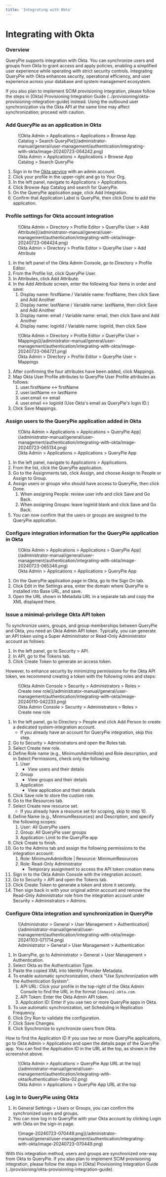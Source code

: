 ```yaml
---
title: 'Integrating with Okta'
---
```



# Integrating with Okta

### Overview

QueryPie supports integration with Okta. You can synchronize users and groups from Okta to grant access and apply policies, enabling a simplified user experience while operating with strict security controls. Integrating QueryPie with Okta enhances security, operational efficiency, and user experience across your database and system management ecosystem.

<Callout type="info">
If you also plan to implement SCIM provisioning integration, please follow the steps in [Okta] Provisioning Integration Guide (../provisioning/okta-provisioning-integration-guide) instead. Using the outbound user synchronization via the Okta API at the same time may affect synchronization; proceed with caution.
</Callout>

### Add QueryPie as an application in Okta

<figure data-layout="center" data-align="center">
![Okta Admin > Applications > Applications > Browse App Catalog > Search QueryPie](/administrator-manual/general/user-management/authentication/integrating-with-okta/image-20240723-064242.png)
<figcaption>
Okta Admin > Applications > Applications > Browse App Catalog > Search QueryPie
</figcaption>
</figure>

1. Sign in to the [Okta service](https://login.okta.com/) with an admin account.
2. Click your profile in the upper-right and go to Your Org.
3. In the left panel, navigate to Applications > Applications.
4. Click Browse App Catalog and search for QueryPie.
5. On the QueryPie application page, click Add Integration.
6. Confirm that Application Label is QueryPie, then click Done to add the application.

### Profile settings for Okta account integration

<figure data-layout="center" data-align="center">
![Okta Admin > Directory > Profile Editor > QueryPie User > Add Attribute](/administrator-manual/general/user-management/authentication/integrating-with-okta/image-20240723-064424.png)
<figcaption>
Okta Admin > Directory > Profile Editor > QueryPie User > Add Attribute
</figcaption>
</figure>

1. In the left panel of the Okta Admin Console, go to Directory > Profile Editor.
2. From the Profile list, click QueryPie User.
3. In Attributes, click Add Attribute.
4. In the Add Attribute screen, enter the following four items in order and save:
    1. Display name: firstName / Variable name: firstName, then click Save and Add Another
    2. Display name: lastName / Variable name: lastName, then click Save and Add Another
    3. Display name: email / Variable name: email, then click Save and Add Another
    4. Display name: loginId / Variable name: loginId, then click Save

<figure data-layout="center" data-align="center">
![Okta Admin > Directory > Profile Editor > QueryPie User > Mappings](/administrator-manual/general/user-management/authentication/integrating-with-okta/image-20240723-064721.png)
<figcaption>
Okta Admin > Directory > Profile Editor > QueryPie User > Mappings
</figcaption>
</figure>

1. After confirming the four attributes have been added, click Mappings.
2. Map Okta User Profile attributes to QueryPie User Profile attributes as follows:
    1. user.firstName ↔︎ firstName
    2. user.lastName ↔︎ lastName
    3. user.email ↔︎ email
    4. user.email ↔︎ loginId (Use Okta's email as QueryPie's login ID.)
3. Click Save Mappings.

### Assign users to the QueryPie application added in Okta

<figure data-layout="center" data-align="center">
![Okta Admin > Applications > Applications > QueryPie App](/administrator-manual/general/user-management/authentication/integrating-with-okta/image-20240723-065134.png)
<figcaption>
Okta Admin > Applications > Applications > QueryPie App
</figcaption>
</figure>

1. In the left panel, navigate to Applications > Applications.
2. From the list, click the QueryPie application.
3. Go to the Assignments tab, click Assign, and choose Assign to People or Assign to Group.
4. Assign users or groups who should have access to QueryPie, then click Done.
    1. When assigning People: review user info and click Save and Go Back.
    2. When assigning Groups: leave loginId blank and click Save and Go Back.
5. You can now confirm that the users or groups are assigned to the QueryPie application.

### Configure integration information for the QueryPie application in Okta

<figure data-layout="center" data-align="center">
![Okta Admin > Applications > Applications > QueryPie App](/administrator-manual/general/user-management/authentication/integrating-with-okta/image-20240723-065346.png)
<figcaption>
Okta Admin > Applications > Applications > QueryPie App
</figcaption>
</figure>

1. On the QueryPie application page in Okta, go to the Sign On tab.
2. Click Edit in the Settings area, enter the domain where QueryPie is installed into Base URL, and save.
3. Open the URL shown in Metadata URL in a separate tab and copy the XML displayed there.

### Issue a minimal-privilege Okta API token

To synchronize users, groups, and group memberships between QueryPie and Okta, you need an Okta Admin API token. Typically, you can generate an API token using a Super Administrator or Read-Only Administrator account as follows:

1. In the left panel, go to Security > API.
2. In API, go to the Tokens tab.
3. Click Create Token to generate an access token.

However, to enhance security by minimizing permissions for the Okta API token, we recommend creating a token with the following roles and steps:

<figure data-layout="center" data-align="center">
![Okta Admin Console > Security > Administrators > Roles > Create new role](/administrator-manual/general/user-management/authentication/integrating-with-okta/image-20240110-042233.png)
<figcaption>
Okta Admin Console > Security > Administrators > Roles > Create new role
</figcaption>
</figure>

1. In the left panel, go to Directory > People and click Add Person to create a dedicated system-integration account.
    * If you already have an account for QueryPie integration, skip this step.
2. Go to Security > Administrators and open the Roles tab.
3. Select Create new role.
4. Define Role name (e.g., MinimumAdminRole) and Role description, and in Select Permissions, check only the following:
    1. User
        * View users and their details
    2. Group
        * View groups and their details
    3. Application
        * View application and their details
5. Click Save role to store the custom role.
6. Go to the Resources tab.
7. Select Create new resource set.
    * If you already have a resource set for scoping, skip to step 10.
8. Define Name (e.g., MinimumResources) and Description, and specify the following scopes:
    1. User: All QueryPie users
    2. Group: All QueryPie user groups
    3. Application: Limit to the QueryPie app
9. Click Create to finish.
10. Go to the Admins tab and assign the following permissions to the integration account:
    1. Role: MinimumAdminRole | Resource: MinimumResources
    2. Role: Read-Only Administrator
        * Temporary assignment to access the API token creation menu
11. Sign in to the Okta Admin Console with the integration account.
12. Go to Security > API and open the Tokens tab.
13. Click Create Token to generate a token and store it securely.
14. Then sign back in with your original admin account and remove the Read-Only Administrator role from the integration account under Security > Administrators > Admins.

### Configure Okta integration and synchronization in QueryPie

<figure data-layout="center" data-align="center">
![Administrator > General > User Management > Authentication](/administrator-manual/general/user-management/authentication/integrating-with-okta/image-20241103-071714.png)
<figcaption>
Administrator > General > User Management > Authentication
</figcaption>
</figure>

1. In QueryPie, go to Administrator > General > User Management > Authentication.
2. Select Okta as the Authentication Type.
3. Paste the copied XML into Identity Provider Metadata.
4. To enable automatic synchronization, check "Use Synchronization with the Authentication System".
    1. API URL: Click your profile in the top-right of the Okta Admin Console to find the URL in the format `{domain}.okta.com`.
    2. API Token: Enter the Okta Admin API token.
    3. Application ID: Enter if you use two or more QueryPie apps in Okta.
5. To use automatic synchronization, set Scheduling in Replication Frequency.
6. Click Dry Run to validate the configuration.
7. Click Save Changes.
8. Click Synchronize to synchronize users from Okta.

<Callout type="info">
How to find the Application ID
If you use two or more QueryPie applications, go to Okta Admin > Applications and open the details page of the QueryPie app. You can find the Application ID in the URL at the top, as shown in the screenshot above.
</Callout>

<figure data-layout="center" data-align="center">
![Okta Admin > Applications > QueryPie App URL at the top](/administrator-manual/general/user-management/authentication/integrating-with-okta/Authentication-Okta-02.png)
<figcaption>
Okta Admin > Applications > QueryPie App URL at the top
</figcaption>
</figure>

### Log in to QueryPie using Okta

1. In General Settings > Users or Groups, you can confirm the synchronized users and groups.
2. You can now log in to QueryPie with your Okta account by clicking Login with Okta on the sign-in page.

<figure data-layout="center" data-align="center">
![image-20240723-070449.png](/administrator-manual/general/user-management/authentication/integrating-with-okta/image-20240723-070449.png)
</figure>

<Callout type="info">
With this integration method, users and groups are synchronized one-way from Okta to QueryPie. If you also plan to implement SCIM provisioning integration, please follow the steps in [Okta] Provisioning Integration Guide (../provisioning/okta-provisioning-integration-guide).
</Callout>
